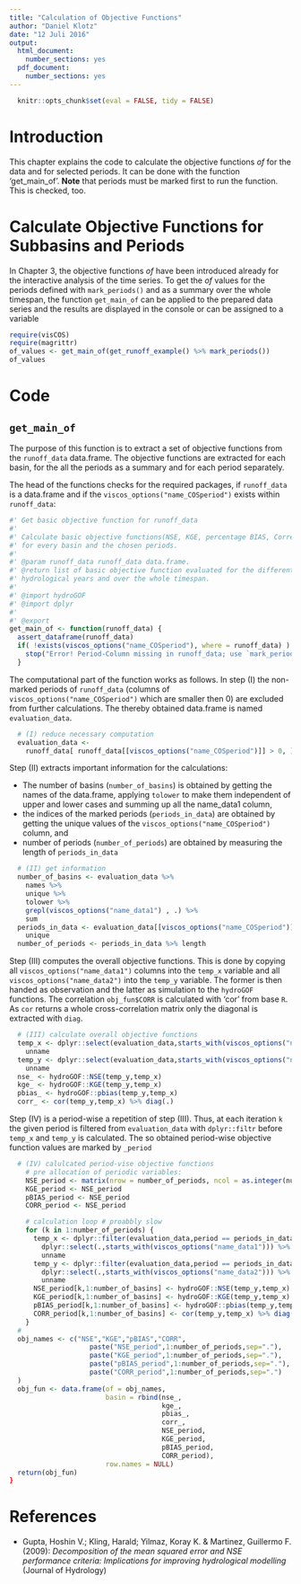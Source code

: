 ```yaml
---
title: "Calculation of Objective Functions"
author: "Daniel Klotz"
date: "12 Juli 2016"
output:
  html_document:
    number_sections: yes
  pdf_document:
    number_sections: yes
---
```


```r
  knitr::opts_chunk$set(eval = FALSE, tidy = FALSE)
```

# Introduction
This chapter explains the code to calculate the objective functions $of$ for 
the data and for selected periods. It can be done with the function 
'get_main_of'. **Note** that periods must be marked first to run
the function. This is checked, too.

# Calculate Objective Functions for Subbasins and Periods
In Chapter 3, the objective functions $of$ have been introduced already for the 
interactive analysis of the time series. To get the $of$ values for the periods 
defined with `mark_periods()` and as a summary over the whole timespan, the 
function `get_main_of` can be applied to the prepared data 
series and the results are displayed in the console or can be assigned to a 
variable
```r
require(visCOS)
require(magrittr)
of_values <- get_main_of(get_runoff_example() %>% mark_periods())
of_values
```

# Code
## `get_main_of`
The purpose of this function is to extract a set of objective functions from
the `runoff_data` data.frame. The objective functions are extracted for each
basin, for the all the periods as a summary and for each period separately.

The head of the functions checks for the required packages, if `runoff_data` is 
a data.frame and if the `viscos_options("name_COSperiod")` exists within
`runoff_data `:
```r
#' Get basic objective function for runoff_data
#'
#' Calculate basic objective functions(NSE, KGE, percentage BIAS, Correlation) 
#' for every basin and the chosen periods.
#'
#' @param runoff_data runoff_data data.frame.
#' @return list of basic objective function evaluated for the different
#' hydrological years and over the whole timespan.
#' 
#' @import hydroGOF 
#' @import dplyr
#'
#' @export
get_main_of <- function(runoff_data) {
  assert_dataframe(runoff_data)
  if( !exists(viscos_options("name_COSperiod"), where = runoff_data) ) {
    stop("Error! Period-Column missing in runoff_data; use `mark_periods`")
  }
```

The computational part of the function works as follows. In step (I) the
non-marked periods of `runoff_data` (columns of
`viscos_options("name_COSperiod")` which are smaller then 0) are excluded 
from further calculations. The thereby obtained data.frame is named
`evaluation_data`. 
```r
  # (I) reduce necessary computation
  evaluation_data <- 
    runoff_data[ runoff_data[[viscos_options("name_COSperiod")]] > 0, ]
```


Step (II) extracts important information for the
calculations:

- The number of basins (`number_of_basins`) is obtained by getting the names
of the data.frame, applying `tolower` to make them independent of upper and
lower cases and summing up all the name_data1 column,  
- the indices of the marked periods (`periods_in_data`) are obtained by getting
the unique values of the `viscos_options("name_COSperiod")` column, and
- number of periods (`number_of_periods`) are obtained by measuring the length
of `periods_in_data`
```r
  # (II) get information
  number_of_basins <- evaluation_data %>%
    names %>%
    unique %>%
    tolower %>%
    grepl(viscos_options("name_data1") , .) %>%
    sum
  periods_in_data <- evaluation_data[[viscos_options("name_COSperiod")]] %>%
    unique
  number_of_periods <- periods_in_data %>% length
```

Step (III) computes the overall objective functions. This is done by copying all
`viscos_options("name_data1")` columns into the `temp_x` variable and all
`viscos_options("name_data2")` into the `temp_y` variable. The former is then
handed as observation and the latter as simulation to the `hydroGOF` functions.
The correlation `obj_fun$CORR` is calculated with 'cor' from base `R`. As `cor` 
returns a whole cross-correlation matrix only the diagonal is extracted with 
`diag`. 
```r

  # (III) calculate overall objective functions
  temp_x <- dplyr::select(evaluation_data,starts_with(viscos_options("name_data1"))) %>%
    unname
  temp_y <- dplyr::select(evaluation_data,starts_with(viscos_options("name_data2"))) %>%
    unname
  nse_ <- hydroGOF::NSE(temp_y,temp_x)
  kge_ <- hydroGOF::KGE(temp_y,temp_x)
  pbias_ <- hydroGOF::pbias(temp_y,temp_x)
  corr_ <- cor(temp_y,temp_x) %>% diag(.)

```

Step (IV) is a period-wise a repetition of step (III). Thus, at each 
iteration `k` the given period is filtered from `evaluation_data`
with `dplyr::filtr` before `temp_x` and `temp_y` is calculated.
The so obtained period-wise objective function values are marked by `_period`
```r
  # (IV) calulcated period-vise objective functions
    # pre allocation of periodic variables:
    NSE_period <- matrix(nrow = number_of_periods, ncol = as.integer(number_of_basins), data = NA)
    KGE_period <- NSE_period
    pBIAS_period <- NSE_period
    CORR_period <- NSE_period

    # calculation loop # proabbly slow
    for (k in 1:number_of_periods) {
      temp_x <- dplyr::filter(evaluation_data,period == periods_in_data[k]) %>%
        dplyr::select(.,starts_with(viscos_options("name_data1"))) %>%
        unname
      temp_y <- dplyr::filter(evaluation_data,period == periods_in_data[k]) %>%
        dplyr::select(.,starts_with(viscos_options("name_data2"))) %>%
        unname
      NSE_period[k,1:number_of_basins] <- hydroGOF::NSE(temp_y,temp_x)
      KGE_period[k,1:number_of_basins] <- hydroGOF::KGE(temp_y,temp_x)
      pBIAS_period[k,1:number_of_basins] <- hydroGOF::pbias(temp_y,temp_x)
      CORR_period[k,1:number_of_basins] <- cor(temp_y,temp_x) %>% diag(.)
    }
  #
  obj_names <- c("NSE","KGE","pBIAS","CORR", 
                    paste("NSE_period",1:number_of_periods,sep="."), 
                    paste("KGE_period",1:number_of_periods,sep="."),
                    paste("pBIAS_period",1:number_of_periods,sep="."),
                    paste("CORR_period",1:number_of_periods,sep=".")
  )
  obj_fun <- data.frame(of = obj_names, 
                        basin = rbind(nse_,
                                      kge_,
                                      pbias_,
                                      corr_,
                                      NSE_period,
                                      KGE_period,
                                      pBIAS_period,
                                      CORR_period),
                        row.names = NULL)
  return(obj_fun)
}

```



# References
- Gupta, Hoshin V.; Kling, Harald; Yilmaz, Koray K. & Martinez, Guillermo F.
(2009): *Decomposition of the mean squared error and NSE performance criteria:*
*Implications for improving hydrological modelling* (Journal of Hydrology)
